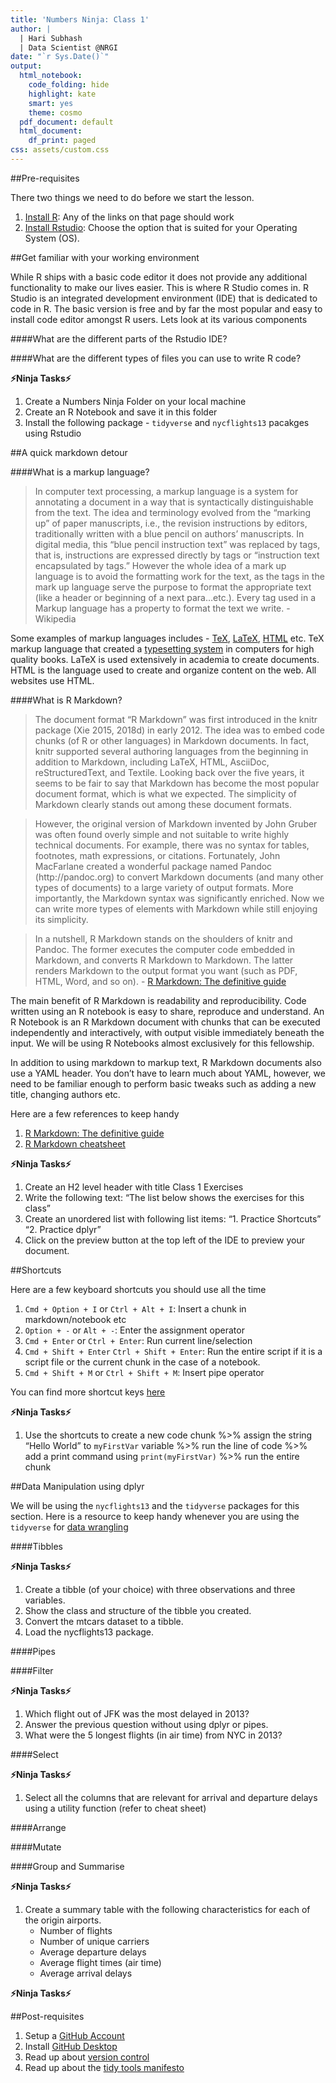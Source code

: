 ```yaml
---
title: 'Numbers Ninja: Class 1'
author: |
  | Hari Subhash
  | Data Scientist @NRGI
date: "`r Sys.Date()`"
output:
  html_notebook:
    code_folding: hide
    highlight: kate
    smart: yes
    theme: cosmo
  pdf_document: default
  html_document:
    df_print: paged
css: assets/custom.css
---
```


##Pre-requisites

There two things we need to do before we start the lesson.

1. [Install R](https://cran.r-project.org/): Any of the links on that page should work
2. [Install Rstudio](https://www.rstudio.com/products/rstudio/download/): Choose the option that is suited for your Operating System (OS).

##Get familiar with your working environment

While R ships with a basic code editor it does not provide any additional functionality to make our lives easier. This is where R Studio comes in. R Studio is an integrated development environment (IDE) that is dedicated to code in R. The basic version is free and by far the most popular and easy to install code editor amongst R users. Lets look at its various components

####What are the different parts of the Rstudio IDE?

####What are the different types of files you can use to write R code?


**⚡Ninja Tasks⚡**

1. Create a Numbers Ninja Folder on your local machine
2. Create an R Notebook and save it in this folder
3. Install the following package - `tidyverse` and `nycflights13` pacakges using Rstudio

##A quick markdown detour

####What is a markup language?

>In computer text processing, a markup language is a system for annotating a document in a way that is syntactically distinguishable from the text. The idea and terminology evolved from the "marking up" of paper manuscripts, i.e., the revision instructions by editors, traditionally written with a blue pencil on authors' manuscripts. In digital media, this "blue pencil instruction text" was replaced by tags, that is, instructions are expressed directly by tags or "instruction text encapsulated by tags." However the whole idea of a mark up language is to avoid the formatting work for the text, as the tags in the mark up language serve the purpose to format the appropriate text (like a header or beginning of a next para...etc.). Every tag used in a Markup language has a property to format the text we write. - Wikipedia

Some examples of markup languages includes - [TeX](https://en.wikipedia.org/wiki/TeX), [LaTeX](https://en.wikipedia.org/wiki/LaTeX), [HTML](https://en.wikipedia.org/wiki/HTML) etc. TeX markup language that created a [typesetting system](https://en.wikipedia.org/wiki/Typesetting) in computers for high quality books. LaTeX is used extensively in academia to create documents. HTML is the language used to create and organize content on the web. All websites use HTML.

####What is R Markdown?

>The document format “R Markdown” was first introduced in the knitr package (Xie 2015, 2018d) in early 2012. The idea was to embed code chunks (of R or other languages) in Markdown documents. In fact, knitr supported several authoring languages from the beginning in addition to Markdown, including LaTeX, HTML, AsciiDoc, reStructuredText, and Textile. Looking back over the five years, it seems to be fair to say that Markdown has become the most popular document format, which is what we expected. The simplicity of Markdown clearly stands out among these document formats.

>However, the original version of Markdown invented by John Gruber was often found overly simple and not suitable to write highly technical documents. For example, there was no syntax for tables, footnotes, math expressions, or citations. Fortunately, John MacFarlane created a wonderful package named Pandoc (http://pandoc.org) to convert Markdown documents (and many other types of documents) to a large variety of output formats. More importantly, the Markdown syntax was significantly enriched. Now we can write more types of elements with Markdown while still enjoying its simplicity.

>In a nutshell, R Markdown stands on the shoulders of knitr and Pandoc. The former executes the computer code embedded in Markdown, and converts R Markdown to Markdown. The latter renders Markdown to the output format you want (such as PDF, HTML, Word, and so on). - [R Markdown: The definitive guide](https://bookdown.org/yihui/rmarkdown/)

The main benefit of R Markdown is readability and reproducibility. Code written using an R notebook is easy to share, reproduce and understand. An R Notebook is an R Markdown document with chunks that can be executed independently and interactively, with output visible immediately beneath the input. We will be using R Notebooks almost exclusively for this fellowship.

In addition to using markdown to markup text, R Markdown documents also use a YAML header. You don't have to learn much about YAML, however, we need to be familiar enough to perform basic tweaks such as adding a new title, changing authors etc.

Here are a few references to keep handy

1. [R Markdown: The definitive guide](https://bookdown.org/yihui/rmarkdown/)
2. [R Markdown cheatsheet](https://www.rstudio.com/wp-content/uploads/2016/03/rmarkdown-cheatsheet-2.0.pdf)

**⚡Ninja Tasks⚡**

1. Create an H2 level header with title Class 1 Exercises
2. Write the following text: "The list below shows the exercises for this class"
3. Create an unordered list with following list items: "1. Practice Shortcuts" "2. Practice dplyr"
3. Click on the preview button at the top left of the IDE to preview your document.

##Shortcuts

Here are a few keyboard shortcuts you should use all the time

1. `Cmd + Option + I` or `Ctrl + Alt + I`: Insert a chunk in markdown/notebook etc
2. `Option + -` or `Alt + -`: Enter the assignment operator
3. `Cmd + Enter` or `Ctrl + Enter`: Run current line/selection
4. `Cmd + Shift + Enter` `Ctrl + Shift + Enter`: Run the entire script if it is a script file or the current chunk in the case of a notebook.
5. `Cmd + Shift + M` or `Ctrl + Shift + M`: Insert pipe operator

You can find more shortcut keys [here](https://support.rstudio.com/hc/en-us/articles/200711853-Keyboard-Shortcuts)

**⚡Ninja Tasks⚡**

1. Use the shortcuts to create a new code chunk %>% assign the string "Hello World" to `myFirstVar` variable %>% run the line of code %>% add a print command using `print(myFirstVar)` %>% run the entire chunk


##Data Manipulation using dplyr

We will be using the `nycflights13` and the `tidyverse` packages for this section. Here is a resource to keep handy whenever you are using the `tidyverse` for [data wrangling](https://www.rstudio.com/wp-content/uploads/2015/02/data-wrangling-cheatsheet.pdf)

####Tibbles

**⚡Ninja Tasks⚡**

1. Create a tibble (of your choice) with three observations and three variables.
2. Show the class and structure of the tibble you created.
3. Convert the mtcars dataset to a tibble.
4. Load the nycflights13 package.

####Pipes



####Filter


**⚡Ninja Tasks⚡**

1. Which flight out of JFK was the most delayed in 2013?
2. Answer the previous question without using dplyr or pipes.
3. What were the 5 longest flights (in air time) from NYC in 2013?

####Select

**⚡Ninja Tasks⚡**

1. Select all the columns that are relevant for arrival and departure delays using a utility function (refer to cheat sheet)


####Arrange

####Mutate

####Group and Summarise


**⚡Ninja Tasks⚡**

1. Create a summary table with the following characteristics for each of the origin airports.
    + Number of flights
    + Number of unique carriers
    + Average departure delays
    + Average flight times (air time)
    + Average arrival delays

**⚡Ninja Tasks⚡**

##Post-requisites

1. Setup a [GitHub Account](https://github.com)
2. Install [GitHub Desktop](https://desktop.github.com/)
3. Read up about [version control](https://www.atlassian.com/git/tutorials/what-is-version-control)
4. Read up about the [tidy tools manifesto](https://cran.r-project.org/web/packages/tidyverse/vignettes/manifesto.html)
